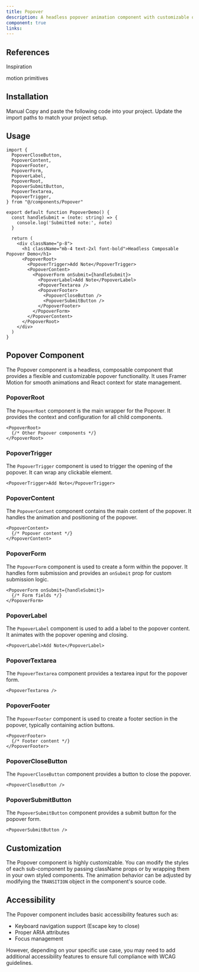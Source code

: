 ```yaml
---
title: Popover
description: A headless popover animation component with customizable options.
component: true
links:
---
```


<ComponentPreview
  name="popover-demo"
  className="[&_.preview>[data-orientation=vertical]]:sm:max-w-[70%]"
  description="All variations"
/>

## References

<Citations>
  <p className="font-medium text-primary">Inspiration</p>
  <CitationList>
    <CitationItem>
      <CitationLink
        href="https://motion-primitives.com/docs/popover"
        target="_blank"
        rel="noopener noreferrer"
      >
        motion primitives
      </CitationLink>
    </CitationItem>
  </CitationList>
</Citations>

## Installation

<Tabs defaultValue="manual">
  <TabsList>
    <TabsTrigger value="manual">Manual</TabsTrigger>
  </TabsList>
  <TabsContent value="manual">
    <Steps>
      <Step>Copy and paste the following code into your project.</Step>
      <ComponentSource name="popover" />
      <Step>Update the import paths to match your project setup.</Step>
    </Steps>
  </TabsContent>
</Tabs>

## Usage

```tsx
import {
  PopoverCloseButton,
  PopoverContent,
  PopoverFooter,
  PopoverForm,
  PopoverLabel,
  PopoverRoot,
  PopoverSubmitButton,
  PopoverTextarea,
  PopoverTrigger,
} from "@/components/Popover"
```

```typescriptreact
export default function PopoverDemo() {
  const handleSubmit = (note: string) => {
    console.log('Submitted note:', note)
  }

  return (
    <div className="p-8">
      <h1 className="mb-4 text-2xl font-bold">Headless Composable Popover Demo</h1>
      <PopoverRoot>
        <PopoverTrigger>Add Note</PopoverTrigger>
        <PopoverContent>
          <PopoverForm onSubmit={handleSubmit}>
            <PopoverLabel>Add Note</PopoverLabel>
            <PopoverTextarea />
            <PopoverFooter>
              <PopoverCloseButton />
              <PopoverSubmitButton />
            </PopoverFooter>
          </PopoverForm>
        </PopoverContent>
      </PopoverRoot>
    </div>
  )
}
```

## Popover Component

The Popover component is a headless, composable component that provides a flexible and customizable popover functionality. It uses Framer Motion for smooth animations and React context for state management.

### PopoverRoot

The `PopoverRoot` component is the main wrapper for the Popover. It provides the context and configuration for all child components.

```typescriptreact
<PopoverRoot>
  {/* Other Popover components */}
</PopoverRoot>
```

### PopoverTrigger

The `PopoverTrigger` component is used to trigger the opening of the popover. It can wrap any clickable element.

```typescriptreact
<PopoverTrigger>Add Note</PopoverTrigger>
```

### PopoverContent

The `PopoverContent` component contains the main content of the popover. It handles the animation and positioning of the popover.

```typescriptreact
<PopoverContent>
  {/* Popover content */}
</PopoverContent>
```

### PopoverForm

The `PopoverForm` component is used to create a form within the popover. It handles form submission and provides an `onSubmit` prop for custom submission logic.

```typescriptreact
<PopoverForm onSubmit={handleSubmit}>
  {/* Form fields */}
</PopoverForm>
```

### PopoverLabel

The `PopoverLabel` component is used to add a label to the popover content. It animates with the popover opening and closing.

```typescriptreact
<PopoverLabel>Add Note</PopoverLabel>
```

### PopoverTextarea

The `PopoverTextarea` component provides a textarea input for the popover form.

```typescriptreact
<PopoverTextarea />
```

### PopoverFooter

The `PopoverFooter` component is used to create a footer section in the popover, typically containing action buttons.

```typescriptreact
<PopoverFooter>
  {/* Footer content */}
</PopoverFooter>
```

### PopoverCloseButton

The `PopoverCloseButton` component provides a button to close the popover.

```typescriptreact
<PopoverCloseButton />
```

### PopoverSubmitButton

The `PopoverSubmitButton` component provides a submit button for the popover form.

```typescriptreact
<PopoverSubmitButton />
```

## Customization

The Popover component is highly customizable. You can modify the styles of each sub-component by passing className props or by wrapping them in your own styled components. The animation behavior can be adjusted by modifying the `TRANSITION` object in the component's source code.

## Accessibility

The Popover component includes basic accessibility features such as:

- Keyboard navigation support (Escape key to close)
- Proper ARIA attributes
- Focus management

However, depending on your specific use case, you may need to add additional accessibility features to ensure full compliance with WCAG guidelines.
